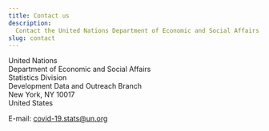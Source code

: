 ```yaml
---
title: Contact us
description:
  Contact the United Nations Department of Economic and Social Affairs.
slug: contact
---
```


United Nations<br /> Department of Economic and Social Affairs<br /> Statistics
Division<br /> Development Data and Outreach Branch<br /> New York, NY
10017<br /> United States

E-mail: <covid-19.stats@un.org><br />
